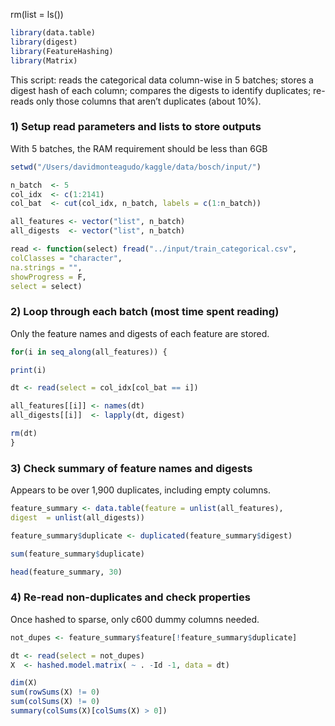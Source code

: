 rm(list = ls())

   

```r
library(data.table)
library(digest)
library(FeatureHashing)
library(Matrix)
```

This script: reads the categorical data column-wise in 5 batches; stores a digest hash of each column; compares the digests to identify duplicates; re-reads only those columns that aren't duplicates (about 10%).

### 1) Setup read parameters and lists to store outputs

With 5 batches, the RAM requirement should be less than 6GB

```r
setwd("/Users/davidmonteagudo/kaggle/data/bosch/input/")

n_batch  <- 5
col_idx  <- c(1:2141)
col_bat  <- cut(col_idx, n_batch, labels = c(1:n_batch))

all_features <- vector("list", n_batch)
all_digests  <- vector("list", n_batch)

read <- function(select) fread("../input/train_categorical.csv",
colClasses = "character",
na.strings = "",
showProgress = F,
select = select)
```

### 2) Loop through each batch (most time spent reading)

Only the feature names and digests of each feature are stored.

```r
for(i in seq_along(all_features)) {

print(i)

dt <- read(select = col_idx[col_bat == i])

all_features[[i]] <- names(dt)
all_digests[[i]]  <- lapply(dt, digest)

rm(dt)
}
```

### 3) Check summary of feature names and digests

Appears to be over 1,900 duplicates, including empty columns.

```r
feature_summary <- data.table(feature = unlist(all_features),
digest  = unlist(all_digests))

feature_summary$duplicate <- duplicated(feature_summary$digest)

sum(feature_summary$duplicate)

head(feature_summary, 30)
```

### 4) Re-read non-duplicates and check properties

Once hashed to sparse, only c600 dummy columns needed.

```r
not_dupes <- feature_summary$feature[!feature_summary$duplicate]

dt <- read(select = not_dupes)
X  <- hashed.model.matrix( ~ . -Id -1, data = dt)

dim(X)
sum(rowSums(X) != 0)
sum(colSums(X) != 0)
summary(colSums(X)[colSums(X) > 0])
```